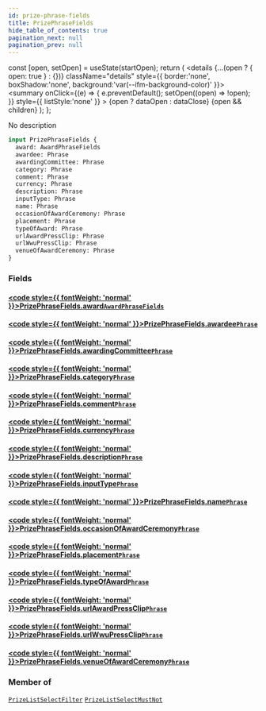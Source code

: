 ```yaml
---
id: prize-phrase-fields
title: PrizePhraseFields
hide_table_of_contents: true
pagination_next: null
pagination_prev: null
---
```







  const [open, setOpen] = useState(startOpen);
  return (
    <details {...(open ? { open: true } : {})} className="details" style={{ border:'none', boxShadow:'none', background:'var(--ifm-background-color)' }}>
      <summary
        onClick={(e) => {
          e.preventDefault();
          setOpen((open) => !open);
        }}
        style={{ listStyle:'none' }}
      >
      {open ? dataOpen : dataClose}
      </summary>
      {open && children}
    </details>
  );
};




No description


```graphql
input PrizePhraseFields {
  award: AwardPhraseFields
  awardee: Phrase
  awardingCommittee: Phrase
  category: Phrase
  comment: Phrase
  currency: Phrase
  description: Phrase
  inputType: Phrase
  name: Phrase
  occasionOfAwardCeremony: Phrase
  placement: Phrase
  typeOfAward: Phrase
  urlAwardPressClip: Phrase
  urlWwuPressClip: Phrase
  venueOfAwardCeremony: Phrase
}
```




### Fields

#### [<code style={{ fontWeight: 'normal' }}>PrizePhraseFields.<b>award</b></code>](#)<Bullet />[`AwardPhraseFields`](/cris/inputs/award-phrase-fields) <Badge class="secondary" text="input"/>
> 
> 

#### [<code style={{ fontWeight: 'normal' }}>PrizePhraseFields.<b>awardee</b></code>](#)<Bullet />[`Phrase`](/cris/inputs/phrase) <Badge class="secondary" text="input"/>
> 
> 

#### [<code style={{ fontWeight: 'normal' }}>PrizePhraseFields.<b>awardingCommittee</b></code>](#)<Bullet />[`Phrase`](/cris/inputs/phrase) <Badge class="secondary" text="input"/>
> 
> 

#### [<code style={{ fontWeight: 'normal' }}>PrizePhraseFields.<b>category</b></code>](#)<Bullet />[`Phrase`](/cris/inputs/phrase) <Badge class="secondary" text="input"/>
> 
> 

#### [<code style={{ fontWeight: 'normal' }}>PrizePhraseFields.<b>comment</b></code>](#)<Bullet />[`Phrase`](/cris/inputs/phrase) <Badge class="secondary" text="input"/>
> 
> 

#### [<code style={{ fontWeight: 'normal' }}>PrizePhraseFields.<b>currency</b></code>](#)<Bullet />[`Phrase`](/cris/inputs/phrase) <Badge class="secondary" text="input"/>
> 
> 

#### [<code style={{ fontWeight: 'normal' }}>PrizePhraseFields.<b>description</b></code>](#)<Bullet />[`Phrase`](/cris/inputs/phrase) <Badge class="secondary" text="input"/>
> 
> 

#### [<code style={{ fontWeight: 'normal' }}>PrizePhraseFields.<b>inputType</b></code>](#)<Bullet />[`Phrase`](/cris/inputs/phrase) <Badge class="secondary" text="input"/>
> 
> 

#### [<code style={{ fontWeight: 'normal' }}>PrizePhraseFields.<b>name</b></code>](#)<Bullet />[`Phrase`](/cris/inputs/phrase) <Badge class="secondary" text="input"/>
> 
> 

#### [<code style={{ fontWeight: 'normal' }}>PrizePhraseFields.<b>occasionOfAwardCeremony</b></code>](#)<Bullet />[`Phrase`](/cris/inputs/phrase) <Badge class="secondary" text="input"/>
> 
> 

#### [<code style={{ fontWeight: 'normal' }}>PrizePhraseFields.<b>placement</b></code>](#)<Bullet />[`Phrase`](/cris/inputs/phrase) <Badge class="secondary" text="input"/>
> 
> 

#### [<code style={{ fontWeight: 'normal' }}>PrizePhraseFields.<b>typeOfAward</b></code>](#)<Bullet />[`Phrase`](/cris/inputs/phrase) <Badge class="secondary" text="input"/>
> 
> 

#### [<code style={{ fontWeight: 'normal' }}>PrizePhraseFields.<b>urlAwardPressClip</b></code>](#)<Bullet />[`Phrase`](/cris/inputs/phrase) <Badge class="secondary" text="input"/>
> 
> 

#### [<code style={{ fontWeight: 'normal' }}>PrizePhraseFields.<b>urlWwuPressClip</b></code>](#)<Bullet />[`Phrase`](/cris/inputs/phrase) <Badge class="secondary" text="input"/>
> 
> 

#### [<code style={{ fontWeight: 'normal' }}>PrizePhraseFields.<b>venueOfAwardCeremony</b></code>](#)<Bullet />[`Phrase`](/cris/inputs/phrase) <Badge class="secondary" text="input"/>
> 
> 



### Member of

[`PrizeListSelectFilter`](/cris/inputs/prize-list-select-filter)  <Badge class="secondary" text="input"/><Bullet />[`PrizeListSelectMustNot`](/cris/inputs/prize-list-select-must-not)  <Badge class="secondary" text="input"/>

